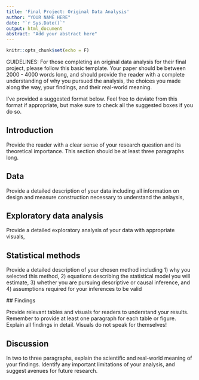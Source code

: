 ```yaml
---
title: 'Final Project: Original Data Analysis'
author: "YOUR NAME HERE"
date: "`r Sys.Date()`"
output: html_document
abstract: "Add your abstract here"
---
```


```r
knitr::opts_chunk$set(echo = F)
```

GUIDELINES: For those completing an original data analysis for their final project, please follow this basic template. Your paper should be between 2000 - 4000 words long, and should provide the reader with a complete understanding of why you pursued the analysis, the choices you made along the way, your findings, and their real-world meaning. 

I've provided a suggested format below. Feel free to deviate from this format if appropriate, but make sure to check all the suggested boxes if you do so.

## Introduction 

Provide the reader with a clear sense of your research question and its theoretical importance. This section should be at least three paragraphs long. 

## Data

Provide a detailed description of your data including all information on design and measure construction necessary to understand the anlaysis, 

## Exploratory data analysis

Provide a detailed exploratory analysis of your data with appropriate visuals, 

## Statistical methods

Provide a detailed description of your chosen method including 1) why you selected this method, 2) equations describing the statistical model you will estimate, 3) whether you are pursuing descriptive or causal inference, and 4) assumptions required for your inferences to be valid
 
 ## Findings
 
Provide relevant tables and visuals for readers to understand your results. Remember to provide at least one paragraph for each table or figure. Explain all findings in detail. Visuals do not speak for themselves!

## Discussion

In two to three paragraphs, explain the scientific and real-world meaning of your findings. Identify any important limitations of your analysis, and suggest avenues for future research.